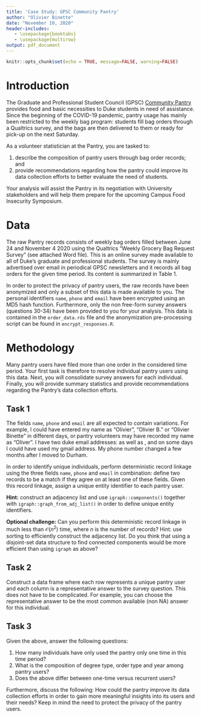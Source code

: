 ```yaml
---
title: 'Case Study: GPSC Community Pantry'
author: "Olivier Binette"
date: "November 10, 2020"
header-includes:
   - \usepackage{booktabs}
   - \usepackage{multirow}
output: pdf_document
---
```


```r
knitr::opts_chunk$set(echo = TRUE, message=FALSE, warning=FALSE)
```


# Introduction

The Graduate and Professional Student Council (GPSC) [Community Pantry](http://dukegpsc.org/resources-for-students/community-pantry/) provides food and basic necessities to Duke students in need of assistance. Since the beginning of the COVID-19 pandemic, pantry usage has mainly been restricted to the weekly bag program: students fill bag orders through a Qualtrics survey, and the bags are then delivered to them or ready for pick-up on the next Saturday.

As a volunteer statistician at the Pantry, you are tasked to:

1. describe the composition of pantry users through bag order records; and
2. provide recommendations regarding how the pantry could improve its data collection efforts to better evaluate the need of students.

Your analysis will assist the Pantry in its negotiation with University stakeholders and will help them prepare for the upcoming Campus Food Insecurity Symposium.

# Data

The raw Pantry records consists of weekly bag orders filled between June 24 and November 4 2020 using the Qualtrics "Weekly Grocery Bag Request Survey" (see attached Word file). This is an online survey made available to all of Duke's graduate and professional students. The survey is mainly advertised over email in periodical GPSC newsletters and it records all bag orders for the given time period. Its content is summarized in Table 1.

\begin{table}[ht]
\centering
\begin{tabular}{r|ll}
	\toprule
	Question no. & Question & Answer form\\
	\midrule
	\multirow{3}{*}{Identifiers $\left\{\begin{array}{l}2\\3\\4\end{array}\right.$}& First name and last initial & Free form\\
	& Duke email & Free form\\
	& Phone number & Free form\\
	\multirow{6}{*}{Order $\left\{\begin{array}{r}5\\6-7\\8\\9\\10\\11-29\end{array}\right.$}& Delivery or Pickup? & Multiple choices\\
	& Adress and delivery instructions & Free form\\
	& Food allergies & Free form\\
	& Number of members in household & 1-2 or 3+\\
	& Want baby bag? & Yes or no\\
	& Order items & Multiple choices\\
	\multirow{7}{*}{Survey $\left\{\begin{array}{l}30\\31\\32\\33\\34\\35\\36\end{array}\right.$}& Degree & Multiple choices or Other\\
	& School & Multiple choices or Other\\
	& Year in graduate school & Multiple choices\\
	& Number of adults in household & Multiple choices\\
	& Number of children in household & Multiple choices\\
	& Main challenges accessing food & Multiple choices or Other\\
	& Feedback & Free form\\

	\bottomrule
\end{tabular}
\label{table:survey_description}
\caption{Summary of the Qualtrics "Weekly Grocery Bag Request Survey" questions. Note that number of sub-questions which are not relevant to this analysis have been omitted.}
\end{table}

In order to protect the privacy of pantry users, the raw records have been anonymized and only a subset of this data is made available to you. The personal identifiers `name`, `phone` and `email` have been encrypted using an MD5 hash function. Furthermore, only the non free-form survey answers (questions 30-34) have been provided to you for your analysis. This data is contained in the `order_data.rds` file and the anonymization pre-processing script can be found in `encrypt_responses.R`.

# Methodology

Many pantry users have filed more than one order in the considered time period. Your first task is therefore to resolve individual pantry users using this data. Next, you will consolidate survey answers for each individual. Finally, you will provide summary statistics and provide recommendations regarding the Pantry's data collection efforts.

## Task 1

The fields `name`, `phone` and `email` are all expected to contain variations. For example, I could have entered my name as "Olivier", "Olivier B." or "Olivier Binette" in different days, or pantry volunteers may have recorded my name as "Oliver". I have two duke email addresses: \url{olivier.binette@duke.edu} as well as \url{ob37@duke.edu}, and on some days I could have used my gmail address. My phone number changed a few months after I moved to Durham.

In order to identify unique individuals, perform deterministic record linkage using the three fields `name`, `phone` and `email` in combination: define two records to be a match if they agree on at least one of these fields. Given this record linkage, assign a unique entity identifier to each pantry user. 

**Hint:** construct an adjacency list and use `igraph::components()` together with `igraph::graph_from_adj_list()` in order to define unique entity identifiers.

**Optional challenge:** Can you perform this deterministic record linkage in much less than $\mathcal{O}(n^2)$ time, where $n$ is the number of records? Hint: use sorting to efficiently construct the adjacency list. Do you think that using a disjoint-set data structure to find connected components would be more efficient than using `igraph` as above?


## Task 2

Construct a data frame where each row represents a unique pantry user and each column is a representative answer to the survey question. This does not have to be complicated. For example, you can choose the representative answer to be the most common available (non NA) answer for this individual.

## Task 3

Given the above, answer the following questions:

1. How many individuals have only used the pantry only one time in this time period?
2. What is the composition of degree type, order type and year among pantry users? 
3. Does the above differ between one-time versus recurrent users?

Furthermore, discuss the following: How could the pantry improve its data collection efforts in order to gain more meaningful insights into its users and their needs? Keep in mind the need to protect the privacy of the pantry users.














